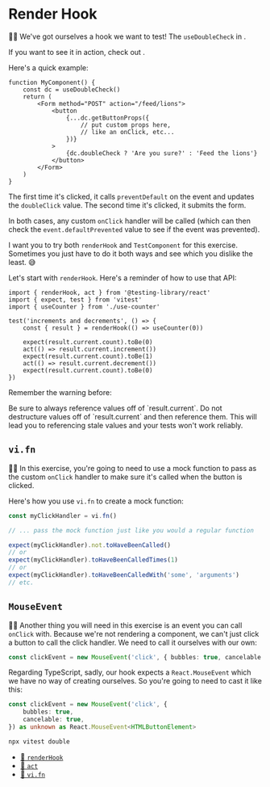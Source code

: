 # Render Hook

👨‍💼 We've got ourselves a hook we want to test! The `useDoubleCheck`
in <InlineFile file="app/utils/misc.tsx" />.

If you want to see it in action, check
out <InlineFile file="app/routes/settings+/profile.two-factor.disable.tsx" />.

Here's a quick example:

```tsx
function MyComponent() {
	const dc = useDoubleCheck()
	return (
		<Form method="POST" action="/feed/lions">
			<button
				{...dc.getButtonProps({
					// put custom props here,
					// like an onClick, etc...
				})}
			>
				{dc.doubleCheck ? 'Are you sure?' : 'Feed the lions'}
			</button>
		</Form>
	)
}
```

The first time it's clicked, it calls `preventDefault` on the event and updates
the `doubleClick` value. The second time it's clicked, it submits the form.

In both cases, any custom `onClick` handler will be called (which can then check
the `event.defaultPrevented` value to see if the event was prevented).

I want you to try both `renderHook` and `TestComponent` for this exercise.
Sometimes you just have to do it both ways and see which you dislike the least.
😅

Let's start with `renderHook`. Here's a reminder of how to use that API:

```tsx filename=use-counter.test.tsx
import { renderHook, act } from '@testing-library/react'
import { expect, test } from 'vitest'
import { useCounter } from './use-counter'

test('increments and decrements', () => {
	const { result } = renderHook(() => useCounter(0))

	expect(result.current.count).toBe(0)
	act(() => result.current.increment())
	expect(result.current.count).toBe(1)
	act(() => result.current.decrement())
	expect(result.current.count).toBe(0)
})
```

Remember the warning before:

<callout-danger>
	Be sure to always reference values off of `result.current`. Do not destructure
	values off of `result.current` and then reference them. This will lead you to
	referencing stale values and your tests won't work reliably.
</callout-danger>

## `vi.fn`

👨‍💼 In this exercise, you're going to need to use a mock function to pass as the
custom `onClick` handler to make sure it's called when the button is clicked.

Here's how you use `vi.fn` to create a mock function:

```ts
const myClickHandler = vi.fn()

// ... pass the mock function just like you would a regular function

expect(myClickHandler).not.toHaveBeenCalled()
// or
expect(myClickHandler).toHaveBeenCalledTimes(1)
// or
expect(myClickHandler).toHaveBeenCalledWith('some', 'arguments')
// etc.
```

## `MouseEvent`

👨‍💼 Another thing you will need in this exercise is an event you can call
`onClick` with. Because we're not rendering a component, we can't just click a
button to call the click handler. We need to call it ourselves with our own:

```ts
const clickEvent = new MouseEvent('click', { bubbles: true, cancelable: true })
```

Regarding TypeScript, sadly, our hook expects a `React.MouseEvent` which we have
no way of creating ourselves. So you're going to need to cast it like this:

```ts
const clickEvent = new MouseEvent('click', {
	bubbles: true,
	cancelable: true,
}) as unknown as React.MouseEvent<HTMLButtonElement>
```

```sh nonumber
npx vitest double
```

- [📜 `renderHook`](https://testing-library.com/docs/react-testing-library/api#renderhook)
- [📜 `act`](https://testing-library.com/docs/react-testing-library/api#act)
- [📜 `vi.fn`](https://vitest.dev/api/vi.html#vi-fn)
